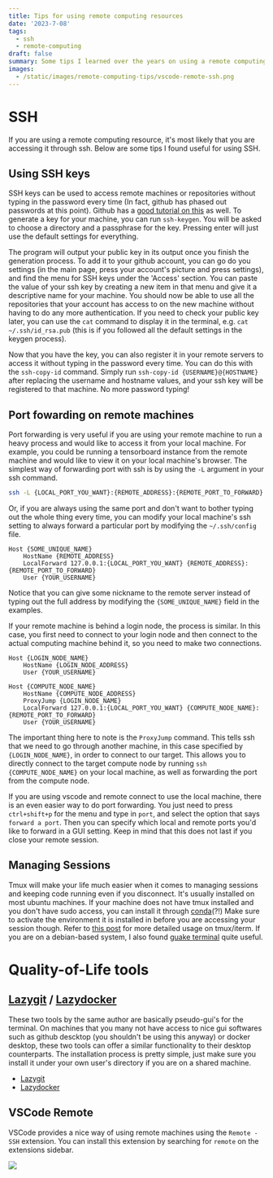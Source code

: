 ```yaml
---
title: Tips for using remote computing resources
date: '2023-7-08'
tags: 
  - ssh
  - remote-computing
draft: false
summary: Some tips I learned over the years on using a remote computing resources effectively.
images: 
  - /static/images/remote-computing-tips/vscode-remote-ssh.png
---
```


# SSH

If you are using a remote computing resource, it's most likely that you are accessing it through ssh.
Below are some tips I found useful for using SSH.

## Using SSH keys

SSH keys can be used to access remote machines or repositories without typing in the password every time (In fact, github has phased out passwords at this point).
Github has a [good tutorial on this](https://docs.github.com/en/authentication/connecting-to-github-with-ssh/generating-a-new-ssh-key-and-adding-it-to-the-ssh-agent) as well.
To generate a key for your machine, you can run `ssh-keygen`.
You will be asked to choose a directory and a passphrase for the key.
Pressing enter will just use the default settings for everything.

The program will output your public key in its output once you finish the generation process.
To add it to your github account, you can go do you settings (in the main page, press your account's picture and press settings), and find the menu for SSH keys under the 'Access' section.
You can paste the value of your ssh key by creating a new item in that menu and give it a descriptive name for your machine.
You should now be able to use all the repositories that your account has access to on the new machine without having to do any more authentication.
If you need to check your public key later, you can use the `cat` command to display it in the terminal, e.g. `cat ~/.ssh/id_rsa.pub` (this is if you followed all the default settings in the keygen process).

Now that you have the key, you can also register it in your remote servers to access it without typing in the password every time.
You can do this with the `ssh-copy-id` command. Simply run `ssh-copy-id {USERNAME}@{HOSTNAME}` after replacing the username and hostname values, and your ssh key will be registered to that machine. No more password typing!

## Port fowarding on remote machines

Port forwarding is very useful if you are using your remote machine to run a heavy process and would like to access it from your local machine.
For example, you could be running a tensorboard instance from the remote machine and would like to view it on your local machine's browser.
The simplest way of forwarding port with ssh is by using the `-L` argument in your ssh command.

```bash
ssh -L {LOCAL_PORT_YOU_WANT}:{REMOTE_ADDRESS}:{REMOTE_PORT_TO_FORWARD} {REMOTE_NAME}
```

Or, if you are always using the same port and don't want to bother typing out the whole thing every time, you can modify your local machine's ssh setting to always forward a particular port by modifying the `~/.ssh/config` file.

```ssh-config:~/.ssh/config
Host {SOME_UNIQUE_NAME}
    HostName {REMOTE_ADDRESS}
    LocalForward 127.0.0.1:{LOCAL_PORT_YOU_WANT} {REMOTE_ADDRESS}:{REMOTE_PORT_TO_FORWARD}
    User {YOUR_USERNAME}
```

Notice that you can give some nickname to the remote server instead of typing out the full address by modifying the `{SOME_UNIQUE_NAME}` field in the examples.

If your remote machine is behind a login node, the process is similar.
In this case, you first need to connect to your login node and then connect to the actual computing machine behind it, so you need to make two connections.

```ssh-config:~/.ssh/config
Host {LOGIN_NODE_NAME}
    HostName {LOGIN_NODE_ADDRESS}
    User {YOUR_USERNAME}

Host {COMPUTE_NODE_NAME}
    HostName {COMPUTE_NODE_ADDRESS}
    ProxyJump {LOGIN_NODE_NAME}
    LocalForward 127.0.0.1:{LOCAL_PORT_YOU_WANT} {COMPUTE_NODE_NAME}:{REMOTE_PORT_TO_FORWARD}
    User {YOUR_USERNAME}
```

The important thing here to note is the `ProxyJump` command. This tells ssh that we need to go through another machine, in this case specified by `{LOGIN_NODE_NAME}`, in order to connect to our target.
This allows you to directly connect to the target compute node by running `ssh {COMPUTE_NODE_NAME}` on your local machine, as well as forwarding the port from the compute node.

If you are using vscode and remote connect to use the local machine, there is an even easier way to do port forwarding.
You just need to press `ctrl+shift+p` for the menu and type in `port`, and select the option that says `forward a port`.
Then you can specify which local and remote ports you'd like to forward in a GUI setting.
Keep in mind that this does not last if you close your remote session.

## Managing Sessions

Tmux will make your life much easier when it comes to managing sessions and keeping code running even if you disconnect.
It's usually installed on most ubuntu machines.
If your machine does not have tmux installed and you don't have sudo access, you can install it through [conda](https://anaconda.org/conda-forge/tmux)(?!)
Make sure to activate the environment it is installed in before you are accessing your session though.
Refer to [this post](https://inwon.net/blog/iterm2-tmux-remote-integration) for more detailed usage on tmux/iterm.
If you are on a debian-based system, I also found [guake terminal](http://guake-project.org) quite useful.

# Quality-of-Life tools

## [Lazygit](https://github.com/jesseduffield/lazygit) / [Lazydocker](https://github.com/jesseduffield/lazydocker)

These two tools by the same author are basically pseudo-gui's for the terminal. On machines that you many not have access to nice gui softwares such as github descktop (you shouldn't be using this anyway) or docker desktop, these two tools can offer a similar functionality to their desktop counterparts. The installation process is pretty simple, just make sure you install it under your own user's directory if you are on a shared machine.

- [Lazygit](https://github.com/jesseduffield/lazygit)
- [Lazydocker](https://github.com/jesseduffield/lazydocker)

## VSCode Remote

VSCode provides a nice way of using remote machines using the `Remote - SSH` extension.
You can install this extension by searching for `remote` on the extensions sidebar.

![](/static/images/remote-computing-tips/vscode-remote-ssh.png)
